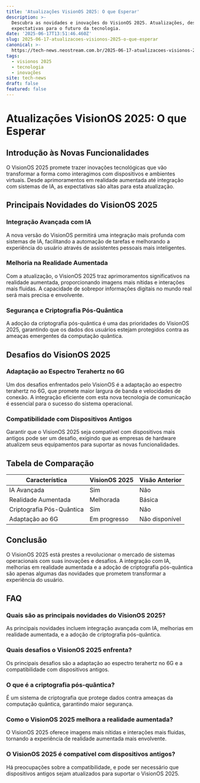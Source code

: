 ```yaml
---
title: 'Atualizações VisionOS 2025: O que Esperar'
description: >-
  Descubra as novidades e inovações do VisionOS 2025. Atualizações, desafios e
  expectativas para o futuro da tecnologia.
date: '2025-06-17T13:51:46.460Z'
slug: 2025-06-17-atualizacoes-visionos-2025-o-que-esperar
canonical: >-
  https://tech-news.neostream.com.br/2025-06-17-atualizacoes-visionos-2025-o-que-esperar
tags:
  - visionos 2025
  - tecnologia
  - inovações
site: tech-news
draft: false
featured: false
---
```


# Atualizações VisionOS 2025: O que Esperar

## Introdução às Novas Funcionalidades

O VisionOS 2025 promete trazer inovações tecnológicas que vão transformar a forma como interagimos com dispositivos e ambientes virtuais. Desde aprimoramentos em realidade aumentada até integração com sistemas de IA, as expectativas são altas para esta atualização.

## Principais Novidades do VisionOS 2025

### Integração Avançada com IA

A nova versão do VisionOS permitirá uma integração mais profunda com sistemas de IA, facilitando a automação de tarefas e melhorando a experiência do usuário através de assistentes pessoais mais inteligentes.

### Melhoria na Realidade Aumentada

Com a atualização, o VisionOS 2025 traz aprimoramentos significativos na realidade aumentada, proporcionando imagens mais nítidas e interações mais fluidas. A capacidade de sobrepor informações digitais no mundo real será mais precisa e envolvente.

### Segurança e Criptografia Pós-Quântica

A adoção da criptografia pós-quântica é uma das prioridades do VisionOS 2025, garantindo que os dados dos usuários estejam protegidos contra as ameaças emergentes da computação quântica.

## Desafios do VisionOS 2025

### Adaptação ao Espectro Terahertz no 6G

Um dos desafios enfrentados pelo VisionOS é a adaptação ao espectro terahertz no 6G, que promete maior largura de banda e velocidades de conexão. A integração eficiente com esta nova tecnologia de comunicação é essencial para o sucesso do sistema operacional.

### Compatibilidade com Dispositivos Antigos

Garantir que o VisionOS 2025 seja compatível com dispositivos mais antigos pode ser um desafio, exigindo que as empresas de hardware atualizem seus equipamentos para suportar as novas funcionalidades.

## Tabela de Comparação

| Característica       | VisionOS 2025 | Visão Anterior |
|----------------------|---------------|----------------|
| IA Avançada          | Sim           | Não            |
| Realidade Aumentada  | Melhorada     | Básica         |
| Criptografia Pós-Quântica | Sim       | Não            |
| Adaptação ao 6G      | Em progresso  | Não disponível |

## Conclusão

O VisionOS 2025 está prestes a revolucionar o mercado de sistemas operacionais com suas inovações e desafios. A integração com IA, melhorias em realidade aumentada e a adoção de criptografia pós-quântica são apenas algumas das novidades que prometem transformar a experiência do usuário.

## FAQ

### Quais são as principais novidades do VisionOS 2025?
As principais novidades incluem integração avançada com IA, melhorias em realidade aumentada, e a adoção de criptografia pós-quântica.

### Quais desafios o VisionOS 2025 enfrenta?
Os principais desafios são a adaptação ao espectro terahertz no 6G e a compatibilidade com dispositivos antigos.

### O que é a criptografia pós-quântica?
É um sistema de criptografia que protege dados contra ameaças da computação quântica, garantindo maior segurança.

### Como o VisionOS 2025 melhora a realidade aumentada?
O VisionOS 2025 oferece imagens mais nítidas e interações mais fluidas, tornando a experiência de realidade aumentada mais envolvente.

### O VisionOS 2025 é compatível com dispositivos antigos?
Há preocupações sobre a compatibilidade, e pode ser necessário que dispositivos antigos sejam atualizados para suportar o VisionOS 2025.
